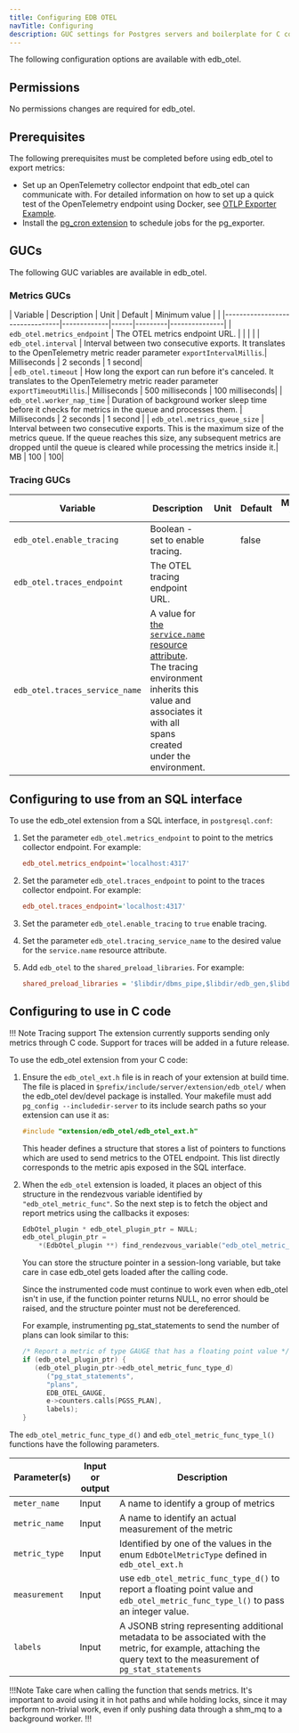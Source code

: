 ```yaml
---
title: Configuring EDB OTEL
navTitle: Configuring
description: GUC settings for Postgres servers and boilerplate for C code necessary to use EDB OTEL
---
```


The following configuration options are available with edb_otel.

## Permissions

No permissions changes are required for edb_otel.

## Prerequisites

The following prerequisites must be completed before using edb_otel to export metrics:

- Set up an OpenTelemetry collector endpoint that edb_otel can communicate with. For detailed information on how to set up a quick test of the OpenTelemetry endpoint using Docker, see [OTLP Exporter Example](https://github.com/open-telemetry/opentelemetry-cpp/tree/main/examples/otlp).
- Install the [pg_cron extension](/pg_extensions/pg_cron/) to schedule jobs for the pg_exporter. 

## GUCs

The following GUC variables are available in edb_otel. 

### Metrics GUCs

| Variable                       | Description | Unit | Default | Minimum value |                                                                                                                                                                                                                                                |
|--------------------------------|-------------|------|---------|---------------|
| `edb_otel.metrics_endpoint`   | The OTEL metrics endpoint URL. | | | |
| `edb_otel.interval`            | Interval between two consecutive exports. It translates to the OpenTelemetry metric reader parameter `exportIntervalMillis`.| Milliseconds | 2 seconds | 1 second|  
| `edb_otel.timeout`             | How long the export can run before it's canceled. It translates to the OpenTelemetry metric reader parameter `exportTimeoutMillis`.| Milliseconds | 500 milliseconds | 100 milliseconds|
| `edb_otel.worker_nap_time`     | Duration of background worker sleep time before it checks for metrics in the queue and processes them. | Milliseconds | 2 seconds | 1 second |
| `edb_otel.metrics_queue_size`  | Interval between two consecutive exports. This is the maximum size of the metrics queue. If the queue reaches this size, any subsequent metrics are dropped until the queue is cleared while processing the metrics inside it.| MB | 100 | 100|

### Tracing GUCs

| Variable | Description | Unit | Default | Minimum value |
| -------- | ----------- | ---- | ------- | ------------- |
| `edb_otel.enable_tracing` | Boolean - set to enable tracing. | | false | |
| `edb_otel.traces_endpoint` | The OTEL tracing endpoint URL. | | | |
| `edb_otel.traces_service_name` | A value for [the `service.name` resource attribute](https://opentelemetry.io/docs/specs/semconv/resource/#service). The tracing environment inherits this value and associates it with all spans created under the environment. | | | |


## Configuring to use from an SQL interface

To use the edb_otel extension from a SQL interface, in `postgresql.conf`:

1. Set the parameter `edb_otel.metrics_endpoint` to point to the metrics collector endpoint. For example: 

   ```ini
   edb_otel.metrics_endpoint='localhost:4317'
   ```

1. Set the parameter `edb_otel.traces_endpoint` to point to the traces collector endpoint. For example: 

   ```ini
   edb_otel.traces_endpoint='localhost:4317'
   ```

1. Set the parameter `edb_otel.enable_tracing` to `true` enable tracing. 

1. Set the parameter `edb_otel.tracing_service_name` to the desired value for the `service.name` resource attribute. 

1. Add `edb_otel` to the `shared_preload_libraries`. For example: 

   ```ini
   shared_preload_libraries = '$libdir/dbms_pipe,$libdir/edb_gen,$libdir/dbms_aq,$libdir/edb_otel'
   ```

## Configuring to use in C code

!!! Note Tracing support 
    The extension currently supports sending only metrics through C code. 
    Support for traces will be added in a future release.

To use the edb_otel extension from your C code:

1. Ensure the `edb_otel_ext.h` file is in reach of your extension at build time. The file is placed in `$prefix/include/server/extension/edb_otel/` when the edb_otel dev/devel package is installed. Your makefile must add `pg_config --includedir-server` to its include search paths so your extension can use it as:

   ```C
   #include "extension/edb_otel/edb_otel_ext.h"
   ```

   This header defines a structure that stores a list of pointers to functions which are used to send metrics to the OTEL endpoint.
   This list directly corresponds to the metric apis exposed in the SQL interface.

2. When the `edb_otel` extension is loaded, it places an object of this structure
in the rendezvous variable identified by `"edb_otel_metric_func"`. So the next
step is to fetch the object and report metrics using the callbacks it
exposes:

   ```C
   EdbOtel_plugin * edb_otel_plugin_ptr = NULL;
   edb_otel_plugin_ptr =
       *(EdbOtel_plugin **) find_rendezvous_variable("edb_otel_metric_func");
   ```

   You can store the structure pointer in a session-long variable, but take care in case edb_otel gets loaded after the calling code.

   Since the instrumented code must continue to work even when edb_otel isn't in use, if the function pointer returns NULL, no error should be raised, and the structure pointer must not be dereferenced.

   For example, instrumenting pg_stat_statements to send the number of plans can look similar to this:

   ```C
   /* Report a metric of type GAUGE that has a floating point value */
   if (edb_otel_plugin_ptr) {
      (edb_otel_plugin_ptr->edb_otel_metric_func_type_d)
         ("pg_stat_statements",
         "plans",
         EDB_OTEL_GAUGE,
         e->counters.calls[PGSS_PLAN],
         labels);
   }
   ```

The `edb_otel_metric_func_type_d()` and `edb_otel_metric_func_type_l()` functions have the following parameters.

| Parameter(s)       | Input or output | Description                                                                                                                                                                       |
|--------------------|-----------------|-----------------------------------------------------------------------------------------------------------------------------------------------------------------------------------|
| `meter_name`       | Input           | A name to identify a group of metrics |
| `metric_name`      | Input           | A name to identify an actual measurement of the metric |  
| `metric_type`      | Input           | Identified by one of the values in the enum `EdbOtelMetricType` defined in `edb_otel_ext.h`|
| `measurement`      | Input           | use `edb_otel_metric_func_type_d()` to report a floating point value and `edb_otel_metric_func_type_l()` to pass an integer value. |
| `labels`           | Input           | A JSONB string representing additional metadata to be associated with the metric, for example, attaching the query text to the measurement of `pg_stat_statements`|

!!!Note
Take care when calling the function that sends metrics. It's important to avoid using it in hot paths and while holding locks, since it may perform non-trivial work, even if only pushing data through a shm_mq to a background worker.
!!!
